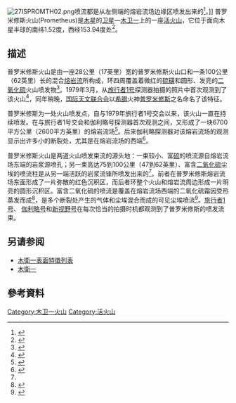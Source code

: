 [[Image:27ISPROMTH02.png|thumb]]喷流都是从左侧端的熔岩流场边缘区喷发出来的<ref name="Leone2009">{{Cite journal | last1 = Leone | first1 = G. | last2 = Gerard Davies | first2 = A. | last3 = Wilson | first3 = L. | last4 = Williams | first4 = D. A. | last5 = Keszthelyi | first5 = L. P. | last6 = Jaeger | first6 = W. L. | last7 = Turtle | first7 = E. P. | title = Volcanic history, geologic analysis and map of the Prometheus Patera region on Io | doi = 10.1016/j.jvolgeores.2009.07.019 | journal = Journal of Volcanology and Geothermal Research | volume = 187 | pages = 93–105 | year = 2009 | issue = 1–2 | pmid =  | pmc = |bibcode = 2009JVGR..187...93L }}</ref>。]]
普罗米修斯火山(Prometheus)是[[木星|木星]]的[[卫星|卫星]]—[[木卫一|木卫一]]上的一座[[活火山|活火山]]，它位于面向木星半球的南纬1.52度，西经153.94度处<ref name=Featurenames>{{cite web | last=Blue | first=Jennifer | date=October 1, 2008 | url=http://planetarynames.wr.usgs.gov/jsp/FeatureTypesData2.jsp?systemID=5&bodyID=7&typeID=11&system=Jupiter&body=Io&type=Eruptive%20center&sort=AName&show=Fname&show=Lat&show=Long&show=Diam&show=Stat&show=Orig | title=Io Nomenclature: Eruptive center | publisher=USGS | accessdate=2008-10-01 | archive-date=2006-10-02 | archive-url=https://web.archive.org/web/20061002022255/http://planetarynames.wr.usgs.gov/jsp/FeatureTypesData2.jsp?systemID=5&bodyID=7&typeID=11&system=Jupiter&body=Io&type=Eruptive%20center&sort=AName&show=Fname&show=Lat&show=Long&show=Diam&show=Stat&show=Orig | dead-url=no }}</ref>。 
 
 

==描述==
普罗米修斯火山是由一座28公里（17英里）宽的普罗米修斯火山口和一条100公里（62英里）长的混合[[熔岩流|熔岩流]]所构成，环四周覆盖着微红的[[硫|硫磺]]和圆形、发亮的[[二氧化硫|二氧化硫]]火山喷发物<ref name="IoVolcanismChap12">{{cite book |last=Davies |first=A. |title=Volcanism on Io: A Comparison with Earth |year=2007 |publisher=[[Cambridge_University_Press|Cambridge University Press]] |isbn=978-0-521-85003-2 |pages=208–216 |chapter=Prometheus and Amirani: effusive activity and insulated flows }}</ref>。1979年3月，从[[旅行者1号|旅行者1号]]探测器拍摄的照片中首次观测到了该火山<ref name="Smith1979">{{cite journal |title=The Jupiter system through the eyes of Voyager 1 |journal=Science |last=Smith |first=B. A. |display-authors=etal  |pages=951–972 |volume=204 |issue= 4396|year=1979 |doi=10.1126/science.204.4396.951 |pmid=17800430 |bibcode=1979Sci...204..951S|s2cid=33147728 }}</ref>，同年稍晚，[[国际天文联合会|国际天文联合会]]以[[希腊|希腊]]火神[[普罗米修斯|普罗米修斯]]之名命名了该特征。 

普罗米修斯为一处火山喷发点，自与1979年旅行者1号交会以来，该火山一直在持续喷发。在与旅行者1号交会和伽利略号探测器首次观测之间，又形成了一块6700平方公里（2600平方英里）的熔岩流场<ref name="McEwen1998a">{{cite journal |title=Active Volcanism on Io as Seen by Galileo SSI |journal=Icarus |last=McEwen |first=A. S. |display-authors=etal  |pages=181–219 |volume=135 |issue= 1|year=1998| doi = 10.1006/icar.1998.5972 | bibcode = 1998Icar..135..181M}}</ref>。后来伽利略探测器对该熔岩流场的观测显示出许多小的断裂处，尤其是在熔岩流场的西端<ref name="Keszthelyi2001">{{cite journal |title=Imaging of volcanic activity on Jupiter's moon Io by Galileo during the Galileo Europa Mission and the Galileo Millennium Mission |journal=J. Geophys. Res. |last=Keszthelyi |first=L. |display-authors=etal  |pages=33025–33052 |volume=106 |issue= E12|year=2001 |doi=10.1029/2000JE001383|bibcode = 2001JGR...10633025K }}</ref>。
 

普罗米修斯火山是两道火山喷发束流的源头地：一束较小、富[[硫|硫]]的喷流源自熔岩流场东端的岩浆源喷孔；另一束高达75到100公里（47到62英里）、富含[[二氧化硫|二氧化硫]]尘埃的喷流柱是从另一端活跃的岩浆流锋所喷发出来的<ref name="IoVolcanismChap12"/>。前者在普罗米修斯熔岩流场东面形成了一片弥散的红色沉积区，而后者环整个火山和熔岩流周边形成一片明亮的圆形沉积区。富含二氧化硫的喷流是覆盖在熔岩流场西端的二氧化硫霜因受热蒸发而成<ref name="Kieffer 2000">{{cite journal |title=Prometheus: Io's Wandering Plume |journal=Science |last=Kieffer |first=S.W. |display-authors = etal |pages=1204–1208 |volume=288 |issue=5469 |year=2000 |doi=10.1126/science.288.5469.1204|pmid=10817989 |bibcode =   2000Sci...288.1204K}}</ref>，是多个断裂处产生的气体和尘埃混合而成的可见尘埃喷流<ref name="Milazzo2001">{{cite journal |title=Observations and initial modeling of lava-{{Chem|SO|2}} interactions at Prometheus, Io |journal=J. Geophys. Res. |last=Milazzo |first=M. P. |display-authors=etal  |pages=33121–33128 |volume=106 |issue= E12|year=2001 |doi=10.1029/2000JE001410|bibcode = 2001JGR...10633121M }}</ref>。[[旅行者1号|旅行者1号]]、 [[伽利略号探测器|伽利略号]]和[[新视野号|新视野号]]在每次恰当的拍摄时机都观测到了普罗米修斯的喷发流束。
 

==另请参阅==
* [[木衛一表面特徵列表|木衛一表面特徵列表]]
* [[木衛一|木衛一]]

== 參考資料 ==
{{reflist|2}}

{{Io}}

[[Category:木卫一火山|Category:木卫一火山]]
[[Category:活火山|Category:活火山]]